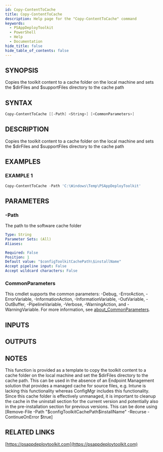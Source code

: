 ```yaml
---
id: Copy-ContentToCache
title: Copy-ContentToCache
description: Help page for the "Copy-ContentToCache" command
keywords:
  - PSAppDeployToolkit
  - PowerShell
  - Help
  - Documentation
hide_title: false
hide_table_of_contents: false
---
```


## SYNOPSIS

Copies the toolkit content to a cache folder on the local machine and sets the $dirFiles and $supportFiles directory to the cache path

## SYNTAX

```powershell
Copy-ContentToCache [[-Path] <String>] [<CommonParameters>]
```

## DESCRIPTION

Copies the toolkit content to a cache folder on the local machine and sets the $dirFiles and $supportFiles directory to the cache path

## EXAMPLES

### EXAMPLE 1

```powershell
Copy-ContentToCache -Path 'C:\Windows\Temp\PSAppDeployToolkit'
```

## PARAMETERS

### -Path

The path to the software cache folder

```yaml
Type: String
Parameter Sets: (All)
Aliases:

Required: False
Position: 1
Default value: "$configToolkitCachePath\$installName"
Accept pipeline input: False
Accept wildcard characters: False
```

### CommonParameters

This cmdlet supports the common parameters: -Debug, -ErrorAction, -ErrorVariable, -InformationAction, -InformationVariable, -OutVariable, -OutBuffer, -PipelineVariable, -Verbose, -WarningAction, and -WarningVariable. For more information, see [about_CommonParameters](http://go.microsoft.com/fwlink/?LinkID=113216).

## INPUTS

## OUTPUTS

## NOTES

This function is provided as a template to copy the toolkit content to a cache folder on the local machine and set the $dirFiles directory to the cache path.
This can be used in the absence of an Endpoint Management solution that provides a managed cache for source files, e.g.
Intune is lacking this functionality whereas ConfigMgr includes this functionality.
Since this cache folder is effectively unmanaged, it is important to cleanup the cache in the uninstall section for the current version and potentially also in the pre-installation section for previous versions.
This can be done using [Remove-File -Path "$configToolkitCachePath\$installName" -Recurse -ContinueOnError $true]

## RELATED LINKS

[https://psappdeploytoolkit.com](https://psappdeploytoolkit.com)
